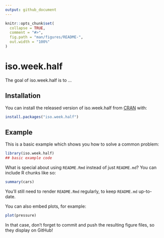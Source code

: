```yaml
---
output: github_document
---
```


<!-- README.md is generated from README.Rmd. Please edit that file -->

```r
knitr::opts_chunk$set(
  collapse = TRUE,
  comment = "#>",
  fig.path = "man/figures/README-",
  out.width = "100%"
)
```

# iso.week.half

<!-- badges: start -->
<!-- badges: end -->

The goal of iso.week.half is to ...

## Installation

You can install the released version of iso.week.half from [CRAN](https://CRAN.R-project.org) with:

``` r
install.packages("iso.week.half")
```

## Example

This is a basic example which shows you how to solve a common problem:

```r
library(iso.week.half)
## basic example code
```

What is special about using `README.Rmd` instead of just `README.md`? You can include R chunks like so:

```r
summary(cars)
```

You'll still need to render `README.Rmd` regularly, to keep `README.md` up-to-date.

You can also embed plots, for example:

```r
plot(pressure)
```

In that case, don't forget to commit and push the resulting figure files, so they display on GitHub!
